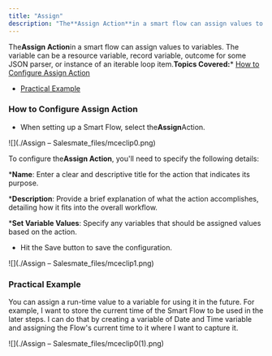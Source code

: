 ```yaml
---
title: "Assign"
description: "The**Assign Action**in a smart flow can assign values to variables. The variable can be a resource variable, record variable, outcome for some JSON pa..."
---
```


The**Assign Action**in a smart flow can assign values to variables. The variable can be a resource variable, record variable, outcome for some JSON parser, or instance of an iterable loop item.**Topics Covered:***   [How to Configure Assign Action](https://support.salesmate.io/hc/en-us/articles/38138327626393-Assign#h_01J8S2H3BTKBVWH4A2HZ4GZBRQ)

*   [Practical Example](https://support.salesmate.io/hc/en-us/articles/38138327626393-Assign#h_01J8S7R8G79ZZQKCAKB559WQEV)


### How to Configure Assign Action


*   When setting up a Smart Flow, select the**Assign**Action.

![](./Assign – Salesmate_files/mceclip0.png)

To configure the**Assign Action**, you'll need to specify the following details:


***Name**: Enter a clear and descriptive title for the action that indicates its purpose.


***Description**: Provide a brief explanation of what the action accomplishes, detailing how it fits into the overall workflow.


***Set Variable Values**: Specify any variables that should be assigned values based on the action.


*   Hit the Save button to save the configuration.

![](./Assign – Salesmate_files/mceclip1.png)


### Practical Example

You can assign a run-time value to a variable for using it in the future. For example, I want to store the current time of the Smart Flow to be used in the later steps. I can do that by creating a variable of Date and Time variable and assigning the Flow's current time to it where I want to capture it.

![](./Assign – Salesmate_files/mceclip0(1).png)
